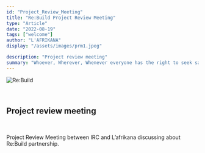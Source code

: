 ```yaml
---
id: "Project_Review_Meeting"
title: "Re:Build Project Review Meeting"
type: "Article"
date: "2022-08-19"
tags: ["welcome"]
author: "L'AFRIKANA"
display: "/assets/images/prm1.jpeg"

description: "Project review meeting"
summary: "Whoever, Wherever, Whenever everyone has the right to seek safety"
---
```


![Re:Build](/assets/images/prm1.jpeg)

<br/>

## **Project review meeting**

<br/>

Project Review Meeting between IRC and L’afrikana discussing about Re:Build partnership.

<br/>



